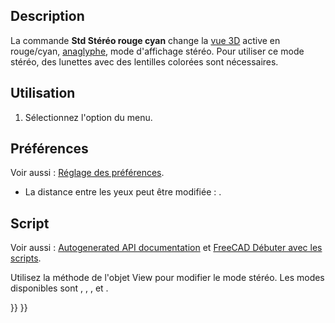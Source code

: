 <languages/>

{{Docnav/fr
|[[Std_SelBoundingBox/fr|Boîte englobante]]
|[[Std_ViewIvStereoQuadBuff/fr|Tampon stéréo quadruple]]
|[[Std_View_Menu/fr|Menu Affichage]]
|IconL=Std_SelBoundingBox.svg
|IconR=Std_ViewIvStereoQuadBuff.svg
|IconC=Freecad.svg
}}

{{GuiCommand/fr
|Name=Std ViewIvStereoRedGreen
|Name/fr=Std Stéréo rouge cyan
|MenuLocation=Affichage → Stéréo → Stéréo rouge/cyan
|Workbenches=Tous
|SeeAlso=[[Std_ViewIvStereoQuadBuff/fr|Std Tampon stéréo quadruple]], [[Std_ViewIvStereoInterleavedRows/fr|Std Lignes stéréo entrelacées]], [[Std_ViewIvStereoInterleavedColumns/fr|Std Colonnes stéréo entrelacées]], [[Std_ViewIvStereoOff/fr|Std Stéréo désactivée]]
}}

==Description==

La commande '''Std Stéréo rouge cyan''' change la [[3D view/fr|vue 3D]] active en rouge/cyan, [https://fr.wikipedia.org/wiki/Anaglyphe anaglyphe], mode d'affichage stéréo. Pour utiliser ce mode stéréo, des lunettes avec des lentilles colorées sont nécessaires.

<span id="Usage"></span>
==Utilisation==

# Sélectionnez l'option {{MenuCommand|Affichage → Stéréo → [[Image:Std_ViewIvStereoRedGreen.svg|16px]] Stéréo rouge cyan}} du menu.

<span id="Preferences"></span>
==Préférences==

Voir aussi : [[Preferences_Editor/fr|Réglage des préférences]].

* La distance entre les yeux peut être modifiée : {{MenuCommand|Édition → Préférences... → Affichage → Vue 3D → Distance entre les yeux pour les modes stéréo}}.

<span id="Scripting"></span>
==Script==

Voir aussi : [https://freecad.github.io/SourceDoc/ Autogenerated API documentation] et [[FreeCAD_Scripting_Basics/fr|FreeCAD Débuter avec les scripts]].

Utilisez la méthode {{incode|setStereoType}} de l'objet View pour modifier le mode stéréo. Les modes disponibles sont {{incode|"Anaglyphe"}}, {{incode|"QuadBuffer"}}, {{incode|"InterleavedRows"}}, {{incode|"InterleavedColumns"}} et {{incode|"None"}}.

{{Code|code=
import FreeCADGui

view = FreeCADGui.ActiveDocument.ActiveView
view.setStereoType("Anaglyph")
view.getStereoType()
}}


{{Docnav/fr
|[[Std_SelBoundingBox/fr|Boîte englobante]]
|[[Std_ViewIvStereoQuadBuff/fr|Tampon stéréo quadruple]]
|[[Std_View_Menu/fr|Menu Affichage]]
|IconL=Std_SelBoundingBox.svg
|IconR=Std_ViewIvStereoQuadBuff.svg
|IconC=Freecad.svg
}}

{{Std_Base_navi{{#translation:}}}}
{{Userdocnavi{{#translation:}}}}